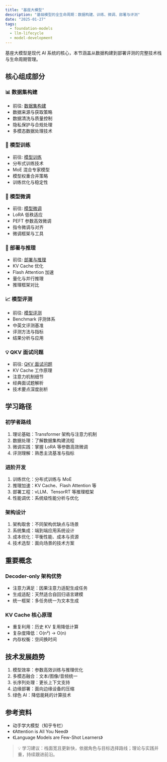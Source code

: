 ```yaml
---
title: "基座大模型"
description: "基础模型的全生命周期：数据构建、训练、微调、部署与评测"
date: "2025-01-27"
tags:
  - foundation-models
  - llm-lifecycle
  - model-development
---
```


基座大模型是现代 AI 系统的核心，本节涵盖从数据构建到部署评测的完整技术栈与生命周期管理。

## 核心组成部分

### 📊 数据集构建

- 前往: [数据集构建](./datasets/)
- 数据来源与获取策略
- 数据清洗与质量控制
- 隐私保护与合规处理
- 多模态数据处理技术

### 🔧 模型训练

- 前往: [模型训练](./training/)
- 分布式训练技术
- MoE 混合专家模型
- 模型权重合并策略
- 训练优化与稳定性

### 🎯 模型微调

- 前往: [模型微调](./finetune/)
- LoRA 低秩适应
- PEFT 参数高效微调
- 指令微调与对齐
- 微调框架与工具

### 🚀 部署与推理

- 前往: [部署与推理](./deploy-infer/)
- KV Cache 优化
- Flash Attention 加速
- 量化与并行推理
- 推理框架对比

### 📈 模型评测

- 前往: [模型评测](./evaluation/)
- Benchmark 评测体系
- 中英文评测基准
- 评测方法与指标
- 结果分析与应用

### 💡 QKV 面试问题

- 前往: [QKV 面试问题](./qkv-interview/)
- KV Cache 工作原理
- 注意力机制细节
- 经典面试题解析
- 技术要点深度剖析

## 学习路径

### 初学者路线

1. 理论基础：Transformer 架构与注意力机制
2. 数据处理：了解数据集构建流程
3. 微调实践：掌握 LoRA 等参数高效微调
4. 评测理解：熟悉主流基准与指标

### 进阶开发

1. 训练优化：分布式训练与 MoE
2. 推理加速：KV Cache、Flash Attention 等
3. 部署工程：vLLM、TensorRT 等推理框架
4. 性能调优：系统级性能分析与优化

### 架构设计

1. 架构取舍：不同架构优缺点与场景
2. 系统集成：端到端应用系统设计
3. 成本优化：平衡性能、成本与资源
4. 技术选型：面向场景的技术方案

## 重要概念

### Decoder-only 架构优势

- 注意力满足：因果注意力适配生成任务
- 生成适配：天然适合自回归语言建模
- 统一框架：多任务统一为文本生成

### KV Cache 核心原理

- 重复利用：历史 KV 复用降低计算
- 复杂度降低：O(n²) → O(n)
- 内存权衡：空间换时间

## 技术发展趋势

1. 模型效率：参数高效训练与推理优化
2. 多模态融合：文本/图像/音频统一
3. 长序列处理：更长上下文支持
4. 边缘部署：面向边缘设备的压缩
5. 绿色 AI：降低能耗的计算技术

## 参考资料

- 动手学大模型（知乎专栏）
- 《Attention is All You Need》
- 《Language Models are Few-Shot Learners》

> 💡 学习建议：栈面宽且更新快，依据角色与目标选择路线；理论与实践并重，持续跟进前沿。

